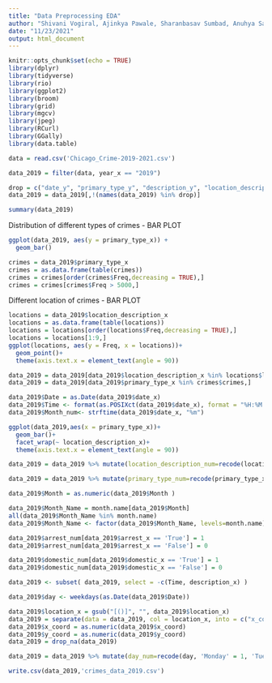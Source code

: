 ```yaml
---
title: "Data Preprocessing EDA"
author: "Shivani Vogiral, Ajinkya Pawale, Sharanbasav Sumbad, Anuhya Sankranti"
date: "11/23/2021"
output: html_document
---
```


```r
knitr::opts_chunk$set(echo = TRUE)
library(dplyr)
library(tidyverse)
library(rio)
library(ggplot2)
library(broom)
library(grid)
library(mgcv)
library(jpeg)
library(RCurl)
library(GGally)
library(data.table)
```

```r
data = read.csv('Chicago_Crime-2019-2021.csv')
```

```r
data_2019 = filter(data, year_x == "2019")
```




```r
drop = c("date_y", "primary_type_y", "description_y", "location_description_y", "arrest_y", "domestic_y", "year_y", "updated_on_y", "location_y")
data_2019 = data_2019[,!(names(data_2019) %in% drop)]
```

```r
summary(data_2019)
```

Distribution of different types of crimes - BAR PLOT
```r
ggplot(data_2019, aes(y = primary_type_x)) +
  geom_bar()

crimes = data_2019$primary_type_x
crimes = as.data.frame(table(crimes))
crimes = crimes[order(crimes$Freq,decreasing = TRUE),]
crimes = crimes[crimes$Freq > 5000,]
```



Different location of crimes - BAR PLOT
```r
locations = data_2019$location_description_x
locations = as.data.frame(table(locations))
locations = locations[order(locations$Freq,decreasing = TRUE),]
locations = locations[1:9,]
ggplot(locations, aes(y = Freq, x = locations))+
  geom_point()+
  theme(axis.text.x = element_text(angle = 90))
```


```r
data_2019 = data_2019[data_2019$location_description_x %in% locations$locations,]
data_2019 = data_2019[data_2019$primary_type_x %in% crimes$crimes,]
```

```r
data_2019$Date = as.Date(data_2019$date_x)
data_2019$Time <- format(as.POSIXct(data_2019$date_x), format = "%H:%M:%S")
data_2019$Month_num<- strftime(data_2019$date_x, "%m")
```

```r
ggplot(data_2019,aes(x = primary_type_x))+
  geom_bar()+
  facet_wrap(~ location_description_x)+
  theme(axis.text.x = element_text(angle = 90))
```

```r
data_2019 = data_2019 %>% mutate(location_description_num=recode(location_description_x, 'ALLEY' = 1, 'RESTAURANT' = 2,'SMALL RETAIL STORE'=3,'PARKING LOT/GARAGE(NON.RESID.)'=4,'OTHER'=5,'SIDEWALK'=6,'APARTMENT'=7,'RESIDENCE'=8,'STREET'=9,.default=0))
```

```r
data_2019 = data_2019 %>% mutate(primary_type_num=recode(primary_type_x, 'THEFT' = 12, 'BATTERY' = 11,'CRIMINAL DAMAGE'=10,'ASSAULT'=9,'DECEPTIVE PRACTICE'=8,'OTHER OFFENSE'=7,'NARCOTICS'=6,'BURGLARY'=5,'MOTOR VEHICLE THEFT'=4,'ROBBERY'=3,'CRIMINAL TRESPASS'=2,'WEAPONS VIOLATION'=1))
```

```r
data_2019$Month = as.numeric(data_2019$Month )
```


```r
data_2019$Month_Name = month.name[data_2019$Month]
all(data_2019$Month_Name %in% month.name)
data_2019$Month_Name <- factor(data_2019$Month_Name, levels=month.name)
```



```r
data_2019$arrest_num[data_2019$arrest_x == 'True'] = 1
data_2019$arrest_num[data_2019$arrest_x == 'False'] = 0
```

```r
data_2019$domestic_num[data_2019$domestic_x == 'True'] = 1
data_2019$domestic_num[data_2019$domestic_x == 'False'] = 0
```

```r
data_2019 <- subset( data_2019, select = -c(Time, description_x) )
```


```r
data_2019$day <- weekdays(as.Date(data_2019$Date))
```


```r
data_2019$location_x = gsub("[()]", "", data_2019$location_x)
data_2019 = separate(data = data_2019, col = location_x, into = c("x_coord", "y_coord"), sep = "\\,")
data_2019$x_coord = as.numeric(data_2019$x_coord)
data_2019$y_coord = as.numeric(data_2019$y_coord)
data_2019 = drop_na(data_2019)
```


```r
data_2019 = data_2019 %>% mutate(day_num=recode(day, 'Monday' = 1, 'Tuesday' = 2,'Wednesday'=3,'Thursday'=4,'Friday'=5,'Saturday'=6,'Sunday'=7))
```


```r
write.csv(data_2019,'crimes_data_2019.csv')
```


